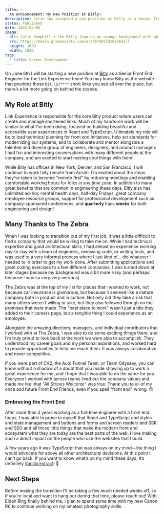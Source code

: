 ```yaml
---
title: >
  An Announcement: My New Position at Bitly!
description: Colin has accepted a new position at Bitly as a Senior Front End Engineer! Thank you to The Zebra for all of the amazing experiences.
status: Published
date: 2022-05-05
image:
  alt: Colin Hemphill + the Bitly logo on an orange background with white text
  src: https://media.graphassets.com/ar3FbfG0S5OzGih5d1l7
  height: 1080
  width: 1920
tags:
  - title: Career Development
---
```


On June 6th I will be starting a new position at [Bitly](https://bitly.com/) as a Senior Front End Engineer for the Link Experience team! You may know Bitly as the website that provides those `bit.ly/****` short links you see all over the place, but there’s a lot more going on behind the scenes.

## My Role at Bitly

Link Experience is responsible for the core Bitly product where users can create and manage shortened links. Much of my hands-on work will be similar to what I’ve been doing, focused on building beautiful and accessible user experiences in React and TypeScript. Ultimately my role will be to lead technical planning for front end initiatives, help set standards for modernizing our systems, and to collaborate and mentor alongside a talented and diverse group of engineers, designers, and product managers. I had fun and interesting conversations with many different people at the company, and am excited to start making cool things with them!

While Bitly has offices in New York, Denver, and San Francisco, I will continue to work fully remote from Austin. I’m excited about the steps they’ve taken to become "remote first" by reducing meetings and enabling comfortable working hours for folks in any time zone. In addition to many great benefits that are common in engineering these days, Bitly also has unlimited ad-hoc mental health days, half-day Fridays, great company employee resource groups, support for professional development such as company-sponsored conferences, and **quarterly** hack **weeks** for both engineering and design!

## Many Thanks to The Zebra

When I was looking to transition out of my first job, it was a little difficult to find a company that would be willing to take me on. While I had technical expertise and good architectural skills, I had almost no experience working day-to-day with a team of engineers, reviewing code, or writing tests, and was used to a very informal process where I just kind of... did whatever I needed to in order to get my work done. After submitting applications and great coding exercises to a few different companies, I was turned down at later stages because my background was a bit more risky (and perhaps because I was so very very nervous).

The Zebra was at the top of my list for places that I wanted to work, not because car insurance is glamorous, but because it seemed like a mature company both in product and in culture. Not only did they take a risk that many others weren’t willing to take, but they also followed through on the promises that were made. The "best place to work" wasn’t just a title they added to their careers page, but a tangible thing I could experience as an employee.

Alongside the amazing directors, managers, and individual contributors that I worked with at The Zebra, I was able to do some exciting things there, and I’m truly proud to look back at the work we were able to accomplish. They understood my career goals and my personal aspirations, and worked hard to provide opportunities to help me reach them. It was always collaborative and never competitive.

If you were part of CX2, the Auto Funnel Team, or Team Odyssey, you can know without a shadow of a doubt that you made showing up to work a great experience for me, and I hope that I was able to do the same for you. Everyone I worked with across teams lived out the company values and made me feel that "All Stripes Welcome" was true. Thank you to all of my once and future Front End Friends, even if you spell "front end" wrong. 😉

### Embracing the Front End

After more than 3 years working as a full-time engineer with a front end focus, I was able to prove to myself that React and TypeScript and styles and state management and buttons and forms and screen readers and SSR and SSG and all those little things that make the modern front end ecosystem what they are today are the best parts of the web. I love making such a direct impact on the people who use the websites that I build.

A few years ago it was TypeScript that was always on my mind—the thing I would advocate for above all other architectural decisions. At this point I can’t go back. If you want to know what’s on my mind these days, it’s definitely [Vanilla Extract](https://vanilla-extract.style/)! 🧁

## Next Steps

Before making the transition I’ll be taking a few much needed weeks off, so if you’re local and want to hang out during that time, please reach out! With Elden Ring finally behind me, I plan to spend some time with my new Canon R6 to continue working on my amateur photography skills.

<Lightbox
  alt="A stuffed Zebra wearing a black t-shirt with The Zebra logo on it"
  src="https://media.graphassets.com/PxAMzCpHSRaYOvHJBtvT"
  height={1080}
  width={1920}
  rounded
/>
